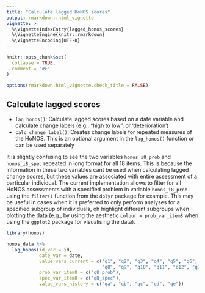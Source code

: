 ```yaml
---
title: "Calculate lagged HoNOS scores"
output: rmarkdown::html_vignette
vignette: >
  %\VignetteIndexEntry{lagged_honos_scores}
  %\VignetteEngine{knitr::rmarkdown}
  %\VignetteEncoding{UTF-8}
---
```


```r
knitr::opts_chunk$set(
  collapse = TRUE,
  comment = "#>"
)

options(rmarkdown.html_vignette.check_title = FALSE)
```

## Calculate lagged scores

- `lag_honos()`: Calculate lagged scores based on a date variable and calculate change labels (e.g., "high to low", or 'deterioration')
- `calc_change_label()`: Creates change labels for repeated measures of the HoNOS. This is an optional argument in the `lag_honos()` function or can be used separately

It is slightly confusing to see the two variables `honos_i8_prob` and `honos_i8_spec` repeated in long format for all 18 items.
This is because the information in these two variables cant be used when calculating lagged change scores, but these values are associated with entire assessment of a particular individual.
The current implementation allows to filter for all HoNOS assessments with a specified problem in variable `honos_i8_prob` using the `filter()` function from the `dplyr` package for example.
This may be useful in cases when it is preferred to only perform analyses for a specified subgroup of individuals, oh highlight different subgroups when plotting the data (e.g., by using the aesthetic `colour = prob_var_item8` when using the `ggplot2` package for visualising the data).

```r

library(honos)

honos_data %>% 
  lag_honos(id_var = id, 
            date_var = date,
            value_vars_current = c("q1", "q2", "q3", "q4", "q5", "q6", "q7", 
                                   "q8", "q9", "q10", "q11", "q12", "q13"),
            prob_var_item8 = c("q8_prob"),
            spec_var_item8 = c("q8_spec"),
            value_vars_history = c("qa", "qb", "qc", "qd", "qe"))

```



